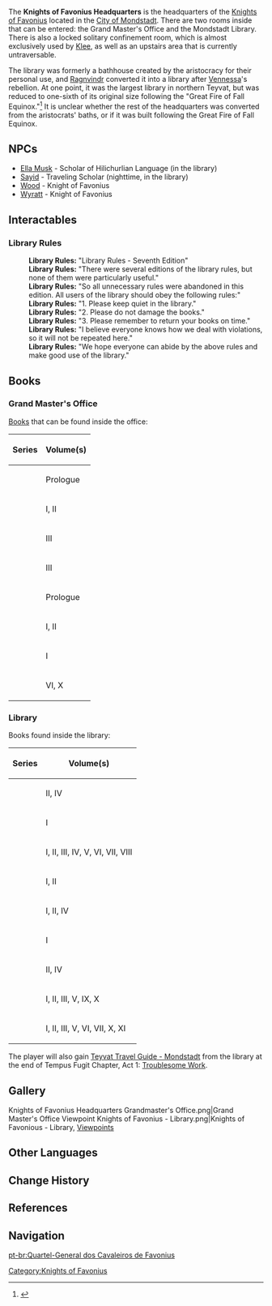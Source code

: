 {{Location Infobox
|image        = <gallery>
Knights of Favonius Headquarters.png|Exterior
Knights of Favonius Headquarters Main Hall.png|Hall
</gallery>
|icon         = UI Knights Headquarters.png
|type         = Point of Interest
|type2        = Instance
|region       = Mondstadt
|area         = Starfell Valley
|subarea      = City of Mondstadt
}}
The '''Knights of Favonius Headquarters''' is the headquarters of the [[Knights of Favonius]] located in the [[City of Mondstadt]]. There are two rooms inside that can be entered: the Grand Master's Office and the Mondstadt Library. There is also a locked solitary confinement room, which is almost exclusively used by [[Klee]], as well as an upstairs area that is currently untraversable.

The library was formerly a bathhouse created by the aristocracy for their personal use, and [[Ragnvindr]] converted it into a library after [[Vennessa]]'s rebellion. At one point, it was the largest library in northern Teyvat, but was reduced to one-sixth of its original size following the "Great Fire of Fall Equinox."<ref>{{Ref/Weapon|Favonius Codex}}</ref> It is unclear whether the rest of the headquarters was converted from the aristocrats' baths, or if it was built following the Great Fire of Fall Equinox.

==NPCs==
* [[Ella Musk]] - Scholar of Hilichurlian Language (in the library)
* [[Sayid]] - Traveling Scholar (nighttime, in the library)
* [[Wood (NPC)|Wood]] - Knight of Favonius
* [[Wyratt]] - Knight of Favonius

==Interactables==
===Library Rules===
{{Dialogue start}}
:'''Library Rules:''' "Library Rules - Seventh Edition"
:'''Library Rules:''' "There were several editions of the library rules, but none of them were particularly useful."
:'''Library Rules:''' "So all unnecessary rules were abandoned in this edition. All users of the library should obey the following rules:"
:'''Library Rules:''' "1. Please keep quiet in the library."
:'''Library Rules:''' "2. Please do not damage the books."
:'''Library Rules:''' "3. Please remember to return your books on time."
:'''Library Rules:''' "I believe everyone knows how we deal with violations, so it will not be repeated here."
:'''Library Rules:''' "We hope everyone can abide by the above rules and make good use of the library."
{{Dialogue end}}

==Books==
===Grand Master's Office===
[[Books]] that can be found inside the office:

{|class="wikitable"
! Series !! Volume(s)
|-
| {{Item|Along with Divinity - Prologue|text=Along with Divinity|link=Along with Divinity: Prologue|30|type=Book}} || Prologue
|-
| {{Item|Heart's Desire|30|type=Book}} || I, II
|-
| {{Item|Heart of Clear Springs|30|type=Book}} || III
|-
| {{Item|Hilichurl Cultural Customs|30|type=Book}} || III
|-
| {{Item|History of Kings and Clans|30|type=Book}} || Prologue
|-
| {{Item|The Legend of Vennessa|30|type=Book}} || I, II
|-
| {{Item|The Mondstadt Tower|30|type=Book}} || I
|-
| {{Item|Vera's Melancholy|30|type=Book}} || VI, X
|}

===Library===
Books found inside the library:
{|class="wikitable"
! Series !! Volume(s)
|-
| {{Item|A Drunkard's Tale|30|type=Book}} || II, IV
|-
| {{Item|Breeze Amidst the Forest|30|type=Book}} || I
|-
| {{Item|Hex & Hound|30|type=Book}} || I, II, III, IV, V, VI, VII, VIII
|-
| {{Item|Hilichurl Ballad Selection|30|type=Book}} || I, II
|-
| {{Item|Hilichurl Cultural Customs|30|type=Book}} || I, II, IV
|-
| {{Item|Stone Tablet Compilations|30|type=Book}} || I
|-
| {{Item|The Boar Princess|30|type=Book}} || II, IV
|-
| {{Item|The Fox in the Dandelion Sea|30|type=Book}} || I, II, III, V, IX, X
|-
| {{Item|Vera's Melancholy|30|type=Book}} || I, II, III, V, VI, VII, X, XI
|}

The player will also gain [[Teyvat Travel Guide - Mondstadt]] from the library at the end of Tempus Fugit Chapter, Act 1: [[Troublesome Work]].

==Gallery==
<gallery hideaddbutton="true" captionalign="center">
Knights of Favonius Headquarters Grandmaster's Office.png|Grand Master's Office
Viewpoint Knights of Favonius - Library.png|Knights of Favonious - Library, [[Viewpoints]]
</gallery>

==Other Languages==
{{Other Languages
|en       = Knights of Favonius Headquarters
|zhs      = 骑士团总部
|zhs_rm   = Qíshìtuán Zǒngbù
|zht      = 騎士團總部
|zht_rm   = Qíshìtuán Zǒngbù
|zh_tl    = Knights Headquarters
|ja       = 騎士団本部
|ja_rm    = Kishidan Honbu
|ja_tl    = Knights Headquarters
|ko       = {{tt|기사단|騎士團}} {{tt|본부|本部}}
|ko_rm    = Gisadan Bonbu
|ko_tl    = Knights Headquarters
|es       = Sede de los Caballeros de Favonius
|es_tl    = Headquarters of the Knights of Favonius
|fr       = Quartier général de l'Ordre de Favonius
|fr_tl    = Headquarters of the Order of Favonius
|ru       = Штаб Ордо Фавониус
|ru_tl    = Knights of Favonius Headquarters
|th       = ศูนย์บัญชาการกองอัศวินแห่ง Favonius
|th_rm    = Sun banchakan kong atwin haeng Favonius
|th_tl    = Knights of Favonius Command Center
|vi       = {{tt|Tổng Bộ|總部}} {{tt|Đội|隊}} {{tt|Kỵ Sĩ|騎士}} {{tt|Tây Phong|西風}}
|vi_tl    = 
|de       = Hauptquartier des Ritterordens<!--also "Ordensquartier"-->
|de_tl    = Headquarters of the Knights of Favonius
|id       = Markas Knights of Favonius
|id_tl    = Knights of Favonius Headquarters
|pt       = Quartel-General dos Cavaleiros de Favonius
|pt_tl    = Headquarters of the Knights of Favonius
}}

==Change History==
{{Change History|1.0}}

==References==
{{Reflist}}

==Navigation==
{{PoI Navbox|Mondstadt}}
[[Category:Knights of Favonius]]

[[pt-br:Quartel-General dos Cavaleiros de Favonius]]